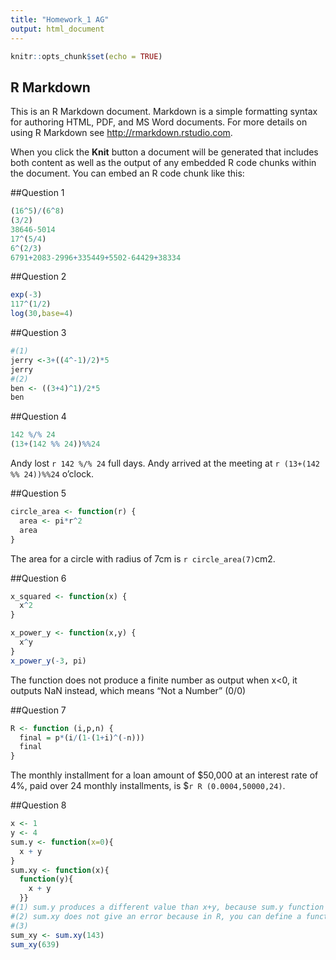 ---
title: "Homework_1 AG"
output: html_document
---

```{r setup, include=FALSE}
knitr::opts_chunk$set(echo = TRUE)
```

## R Markdown

This is an R Markdown document. Markdown is a simple formatting syntax for authoring HTML, PDF, and MS Word documents. For more details on using R Markdown see <http://rmarkdown.rstudio.com>.

When you click the **Knit** button a document will be generated that includes both content as well as the output of any embedded R code chunks within the document. You can embed an R code chunk like this:

##Question 1
```{r}
(16^5)/(6^8)
(3/2)
38646-5014
17^(5/4)
6^(2/3)
6791+2083-2996+335449+5502-64429+38334
```

##Question 2
```{r}
exp(-3)
117^(1/2)
log(30,base=4)
```

##Question 3
```{r}
#(1)
jerry <-3+((4^-1)/2)*5
jerry
#(2)
ben <- ((3+4)^1)/2*5
ben
```

##Question 4
```{r}
142 %/% 24
(13+(142 %% 24))%%24
```
Andy lost `r 142 %/% 24` full days.
Andy arrived at the meeting at `r (13+(142 %% 24))%%24` o'clock.

##Question 5
```{r}
circle_area <- function(r) {
  area <- pi*r^2
  area
}
```
The area for a circle with radius of 7cm is `r circle_area(7)`cm2.

##Question 6
```{r}
x_squared <- function(x) {
  x^2
}

x_power_y <- function(x,y) {
  x^y
}
x_power_y(-3, pi)
```
The function does not produce a finite number as output when x<0, it outputs NaN instead, which means "Not a Number" (0/0)

##Question 7
```{r}
R <- function (i,p,n) {
  final = p*(i/(1-(1+i)^(-n)))
  final
}
```
The monthly installment for a loan amount of $50,000 at an interest rate
of 4%, paid over 24 monthly installments, is $`r R (0.0004,50000,24)`.

##Question 8
```{r}
x <- 1
y <- 4
sum.y <- function(x=0){
  x + y
}
sum.xy <- function(x){
  function(y){
    x + y
  }}
#(1) sum.y produces a different value than x+y, because sum.y function has a local object x which has a default value of zero. So x in sum.y function has a value of 0 instead of -1.
#(2) sum.xy does not give an error because in R, you can define a function inside of another function. However, just typing sum.xy() does not produce a numerical value because the values of the arguments (x,y) are not given.
#(3)  
sum_xy <- sum.xy(143)
sum_xy(639)
```


